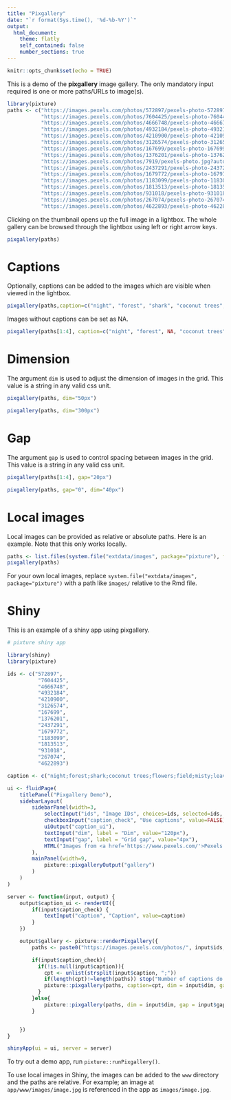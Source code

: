```yaml
---
title: "Pixgallery"
date: "`r format(Sys.time(), '%d-%b-%Y')`"
output:
  html_document:
    theme: flatly
    self_contained: false
    number_sections: true
---
```


```r
knitr::opts_chunk$set(echo = TRUE)
```

This is a demo of the **pixgallery** image gallery. The only mandatory input required is one or more paths/URLs to image(s).

```r
library(pixture)
paths <- c("https://images.pexels.com/photos/572897/pexels-photo-572897.jpeg?auto=compress&cs=tinysrgb&dpr=2&h=650&w=940",
           "https://images.pexels.com/photos/7604425/pexels-photo-7604425.jpeg?auto=compress&cs=tinysrgb&dpr=2&h=650&w=940",
           "https://images.pexels.com/photos/4666748/pexels-photo-4666748.jpeg?auto=compress&cs=tinysrgb&dpr=2&h=650&w=940",
           "https://images.pexels.com/photos/4932184/pexels-photo-4932184.jpeg?auto=compress&cs=tinysrgb&dpr=2&h=650&w=940",
           "https://images.pexels.com/photos/4210900/pexels-photo-4210900.jpeg?auto=compress&cs=tinysrgb&dpr=2&h=650&w=940",
           "https://images.pexels.com/photos/3126574/pexels-photo-3126574.jpeg?auto=compress&cs=tinysrgb&dpr=2&h=650&w=940",
           "https://images.pexels.com/photos/167699/pexels-photo-167699.jpeg?auto=compress&cs=tinysrgb&dpr=2&h=650&w=940",
           "https://images.pexels.com/photos/1376201/pexels-photo-1376201.jpeg?auto=compress&cs=tinysrgb&dpr=2&h=650&w=940",
           "https://images.pexels.com/photos/7919/pexels-photo.jpg?auto=compress&cs=tinysrgb&dpr=2&h=650&w=940",
           "https://images.pexels.com/photos/2437291/pexels-photo-2437291.jpeg?auto=compress&cs=tinysrgb&dpr=2&h=650&w=940",
           "https://images.pexels.com/photos/1679772/pexels-photo-1679772.jpeg?auto=compress&cs=tinysrgb&dpr=2&h=650&w=940",
           "https://images.pexels.com/photos/1183099/pexels-photo-1183099.jpeg?auto=compress&cs=tinysrgb&dpr=2&h=650&w=940",
           "https://images.pexels.com/photos/1813513/pexels-photo-1813513.jpeg?auto=compress&cs=tinysrgb&dpr=2&h=650&w=940",
           "https://images.pexels.com/photos/931018/pexels-photo-931018.jpeg?auto=compress&cs=tinysrgb&dpr=2&h=650&w=940",
           "https://images.pexels.com/photos/267074/pexels-photo-267074.jpeg?auto=compress&cs=tinysrgb&dpr=2&h=650&w=940",
           "https://images.pexels.com/photos/4622893/pexels-photo-4622893.jpeg?auto=compress&cs=tinysrgb&dpr=2&h=650&w=940")
```

Clicking on the thumbnail opens up the full image in a lightbox. The whole gallery can be browsed through the lightbox using left or right arrow keys.

```r
pixgallery(paths)
```

# Captions

Optionally, captions can be added to the images which are visible when viewed in the lightbox.

```r
pixgallery(paths,caption=c("night", "forest", "shark", "coconut trees", "flowers", "field", "misty", "leaves", "sunset", "mountains", "swamp", "rainstorm", "leaves", "beach", "leopard", "sunflower"))
```

Images without captions can be set as NA.

```r
pixgallery(paths[1:4], caption=c("night", "forest", NA, "coconut trees"))
```

# Dimension

The argument `dim` is used to adjust the dimension of images in the grid. This value is a string in any valid css unit.

```r
pixgallery(paths, dim="50px")
```

```r
pixgallery(paths, dim="300px")
```

# Gap

The argument `gap` is used to control spacing between images in the grid. This value is a string in any valid css unit.

```r
pixgallery(paths[1:4], gap="20px")
```

```r
pixgallery(paths, gap="0", dim="40px")
```

# Local images

Local images can be provided as relative or absolute paths. Here is an example. Note that this only works locally.

```r
paths <- list.files(system.file("extdata/images", package="pixture"), full=TRUE)
pixgallery(paths)
```

For your own local images, replace `system.file("extdata/images", package="pixture")` with a path like `images/` relative to the Rmd file.

# Shiny

This is an example of a shiny app using pixgallery.

```r
# pixture shiny app

library(shiny)
library(pixture)

ids <- c("572897",
          "7604425",
          "4666748",
          "4932184",
          "4210900",
          "3126574",
          "167699",
          "1376201",
          "2437291",
          "1679772",
          "1183099",
          "1813513",
          "931018",
          "267074",
          "4622893")

caption <- c("night;forest;shark;coconut trees;flowers;field;misty;leaves;mountains;swamp;rainstorm;leaves;beach;leopard;sunflower")

ui <- fluidPage(
    titlePanel("Pixgallery Demo"),
    sidebarLayout(
        sidebarPanel(width=3,
            selectInput("ids", "Image IDs", choices=ids, selected=ids, multiple=TRUE),
            checkboxInput("caption_check", "Use captions", value=FALSE),
            uiOutput("caption_ui"),
            textInput("dim", label = "Dim", value="120px"),
            textInput("gap", label = "Grid gap", value="4px"),
            HTML("Images from <a href='https://www.pexels.com/'>Pexels.</a>")
        ),
        mainPanel(width=9,
            pixture::pixgalleryOutput("gallery")
        )
    )
)

server <- function(input, output) {
    output$caption_ui <- renderUI({
        if(input$caption_check) {
            textInput("caption", "Caption", value=caption)
        }
    })

    output$gallery <- pixture::renderPixgallery({
        paths <- paste0("https://images.pexels.com/photos/", input$ids, "/pexels-photo-", input$ids, ".jpeg?auto=compress&cs=tinysrgb&dpr=2&h=650&w=940")

        if(input$caption_check){
          if(!is.null(input$caption)){
            cpt <- unlist(strsplit(input$caption, ";"))
            if(length(cpt)!=length(paths)) stop("Number of captions do not match number of images.")
            pixture::pixgallery(paths, caption=cpt, dim = input$dim, gap = input$gap)
          }
        }else{
            pixture::pixgallery(paths, dim = input$dim, gap = input$gap)
        }


    })
}

shinyApp(ui = ui, server = server)
```

To try out a demo app, run `pixture::runPixgallery()`.

To use local images in Shiny, the images can be added to the `www` directory and the paths are relative. For example; an image at `app/www/images/image.jpg` is referenced in the app as `images/image.jpg`.

